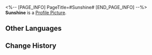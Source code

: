 <%-- [PAGE_INFO]
PageTitle=#Sunshine#
[END_PAGE_INFO] --%>
{{Item Infobox
|id          = 140118
|image       = Item Sunshine.png
|type        = Mission Item
|invCategory = Missions
|rarity      = 3
|effect      = 
|description = A lovely small red-and-yellow flower that looks like the sun.
}}
{{Description|''"Just looking at it makes you feel warm inside."''}}
'''Sunshine''' is a [[Profile Picture]].

==Other Languages==
{{Other Languages
|en   = Sunshine
|zhs  = 暖阳花
|zht  = 暖陽花
|ja   = 暖陽花
|ko   = 햇살꽃
|es   = Mirasol cálido
|fr   = Rayon-de-soleil
|ru   = Солнечник
|th   = Sunshine
|vi   = Hoa Nắng Ấm
|de   = Sonnenschein
|id   = Sunshine
|pt   = Luz-Do-Sol
}}

==Change History==
{{Change History|1.0}}